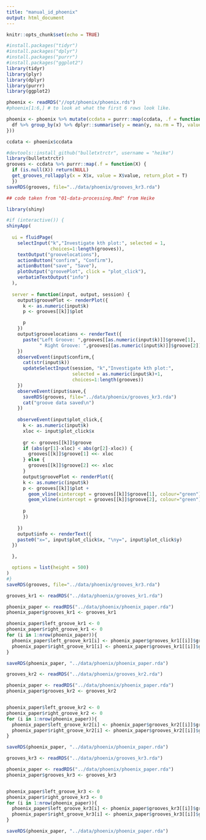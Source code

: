 ```yaml
---
title: "manual_id_phoenix"
output: html_document
---
```


```r
knitr::opts_chunk$set(echo = TRUE)
```

```r
#install.packages("tidyr")
#install.packages("dplyr")
#install.packages("purrr")
#install.packages("ggplot2")
library(tidyr)
library(plyr)
library(dplyr)
library(purrr)
library(ggplot2)

phoenix <- readRDS("//opt/phoenix/phoenix.rds")
#phoenix[1:6,] # to look at what the first 6 rows look like.  
```

```r
phoenix <- phoenix %>% mutate(ccdata = purrr::map(ccdata, .f = function(df){
  df %>% group_by(x) %>% dplyr::summarise(y = mean(y, na.rm = T), value = mean(value, na.rm = T))
}))

ccdata <- phoenix$ccdata

```

```r
#devtools::install_github("bulletxtrctr", username = "heike")
library(bulletxtrctr)
grooves <- ccdata %>% purrr::map(.f = function(X) {
  if (is.null(X)) return(NULL) 
  get_grooves_rollapply(x = X$x, value = X$value, return_plot = T)
  })
saveRDS(grooves, file="../data/phoenix/grooves_kr3.rda")
```

```r
## code taken from "01-data-processing.Rmd" from Heike

library(shiny)

#if (interactive()) {
shinyApp(
  
  ui = fluidPage(
    selectInput("k","Investigate kth plot:", selected = 1,
                choices=1:length(grooves)),
    textOutput("groovelocations"),
    actionButton("confirm", "Confirm"),
    actionButton("save", "Save"),
    plotOutput("groovePlot", click = "plot_click"),
    verbatimTextOutput("info")
  ),
  
  server = function(input, output, session) {
    output$groovePlot <- renderPlot({
      k <- as.numeric(input$k)
      p <- grooves[[k]]$plot 

      p
    })
    output$groovelocations <- renderText({
      paste("Left Groove: ",grooves[[as.numeric(input$k)]]$groove[1], 
            " Right Groove: ",grooves[[as.numeric(input$k)]]$groove[2])
    })
    observeEvent(input$confirm,{
      cat(str(input$k))
      updateSelectInput(session, "k","Investigate kth plot:", 
                        selected = as.numeric(input$k)+1,
                        choices=1:length(grooves))
    })
    observeEvent(input$save,{
      saveRDS(grooves, file="../data/phoenix/grooves_kr3.rda")
      cat("groove data saved\n")
    })
    
    observeEvent(input$plot_click,{
      k <- as.numeric(input$k)
      xloc <- input$plot_click$x
      
      gr <- grooves[[k]]$groove
      if (abs(gr[1]-xloc) < abs(gr[2]-xloc)) {
        grooves[[k]]$groove[1] <<- xloc
      } else {
        grooves[[k]]$groove[2] <<- xloc
      }
      output$groovePlot <- renderPlot({ 
      k <- as.numeric(input$k)
      p <- grooves[[k]]$plot + 
        geom_vline(xintercept = grooves[[k]]$groove[1], colour="green") +
        geom_vline(xintercept = grooves[[k]]$groove[2], colour="green")
    
      p
      })
  
    })
    output$info <- renderText({
    paste0("x=", input$plot_click$x, "\ny=", input$plot_click$y)
  })

  },

  options = list(height = 500)
)
#}
saveRDS(grooves, file="../data/phoenix/grooves_kr3.rda")

```




```r
grooves_kr1 <- readRDS("../data/phoenix/grooves_kr1.rda")

phoenix_paper <- readRDS("../data/phoenix/phoenix_paper.rda")
phoenix_paper$grooves_kr1 <- grooves_kr1

phoenix_paper$left_groove_kr1 <- 0
phoenix_paper$right_groove_kr1 <- 0
for (i in 1:nrow(phoenix_paper)){
  phoenix_paper$left_groove_kr1[i] <- phoenix_paper$grooves_kr1[[i]]$groove[1]
  phoenix_paper$right_groove_kr1[i] <- phoenix_paper$grooves_kr1[[i]]$groove[2]
}

saveRDS(phoenix_paper, "../data/phoenix/phoenix_paper.rda")
```




```r
grooves_kr2 <- readRDS("../data/phoenix/grooves_kr2.rda")

phoenix_paper <- readRDS("../data/phoenix/phoenix_paper.rda")
phoenix_paper$grooves_kr2 <- grooves_kr2


phoenix_paper$left_groove_kr2 <- 0
phoenix_paper$right_groove_kr2 <- 0
for (i in 1:nrow(phoenix_paper)){
  phoenix_paper$left_groove_kr2[i] <- phoenix_paper$grooves_kr2[[i]]$groove[1]
  phoenix_paper$right_groove_kr2[i] <- phoenix_paper$grooves_kr2[[i]]$groove[2]
}

saveRDS(phoenix_paper, "../data/phoenix/phoenix_paper.rda")
```



```r
grooves_kr3 <- readRDS("../data/phoenix/grooves_kr3.rda")

phoenix_paper <- readRDS("../data/phoenix/phoenix_paper.rda")
phoenix_paper$grooves_kr3 <- grooves_kr3


phoenix_paper$left_groove_kr3 <- 0
phoenix_paper$right_groove_kr3 <- 0
for (i in 1:nrow(phoenix_paper)){
  phoenix_paper$left_groove_kr3[i] <- phoenix_paper$grooves_kr3[[i]]$groove[1]
  phoenix_paper$right_groove_kr3[i] <- phoenix_paper$grooves_kr3[[i]]$groove[2]
}

saveRDS(phoenix_paper, "../data/phoenix/phoenix_paper.rda")
```



